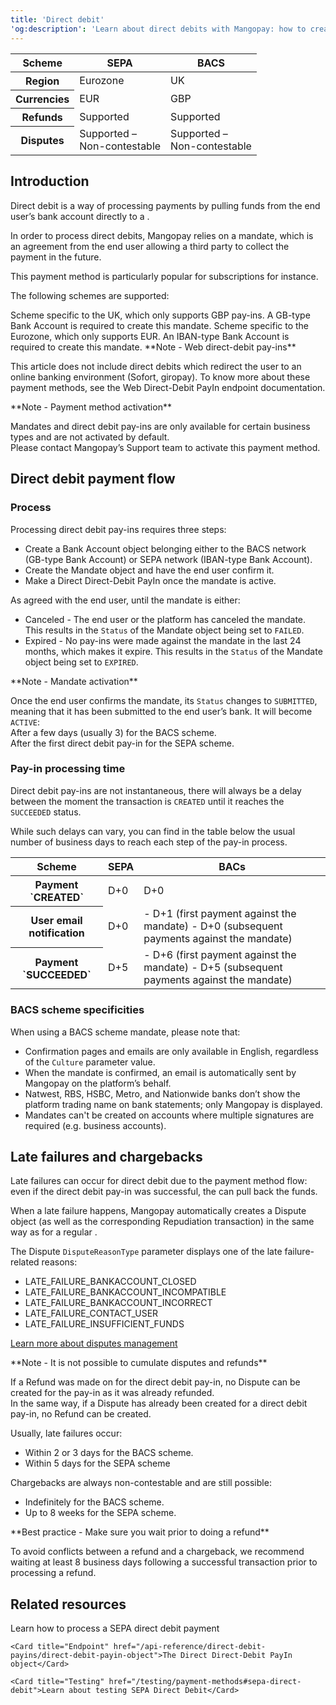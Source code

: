 ```yaml
---
title: 'Direct debit'  
'og:description': 'Learn about direct debits with Mangopay: how to create a bank account, set up a mandate and make a pay-in with BACS or SEPA schemes.'  
---
```

  

<table>
    <thead>
        <tr>
            <th class="header">Scheme</th>
            <th class="header">SEPA</th>
            <th class="header">BACS</th>
        </tr>
    </thead>
    <tbody>
        <tr>
            <th class="header">Region</th>
            <td class="content">
                Eurozone
            </td>
            <td class="content">
                UK
            </td>
            </tr>
        <tr>
            <th class="header">Currencies</th>
            <td class="content">
                EUR
            </td>
            <td class="content">
                GBP
            </td>
            </tr>
        <tr>
            <th class="header">Refunds</th>
            <td class="content">
                Supported
            </td>
            <td class="content">
                Supported
            </td>
            </tr>
        <tr>
            <th class="header">Disputes</th>
            <td class="content">
                Supported –<br/>Non-contestable
            </td>
            <td class="content">
                Supported –<br/>Non-contestable
            </td>
            </tr>
    </tbody>
</table>  


## Introduction  

Direct debit is a way of processing payments by pulling funds from the end user’s bank account directly to a <Wallet content="wallet" />.  

In order to process direct debits, Mangopay relies on a mandate, which is an agreement from the end user allowing a third party to collect the payment in the future.  

This payment method is particularly popular for subscriptions for instance.  

The following schemes are supported: 

<CardGroup cols={2}>  
    <Card title="BACS">  
        Scheme specific to the UK, which only supports GBP pay-ins. A GB-type Bank Account is required to create this mandate.  
    </Card>  
    <Card title="SEPA">  
        Scheme specific to the Eurozone, which only supports EUR. An IBAN-type Bank Account is required to create this mandate.  
    </Card>  
</CardGroup>  

<Note>  
**Note - Web direct-debit pay-ins** 
  
This article does not include direct debits which redirect the user to an online banking environment (Sofort, giropay). To know more about these payment methods, see the Web Direct-Debit PayIn endpoint documentation.  
</Note>  

<Note>  
**Note - Payment method activation** 
  
Mandates and direct debit pay-ins are only available for certain business types and are not activated by default.  
Please contact Mangopay’s Support team to activate this payment method.  
</Note>  

## Direct debit payment flow  

### Process  

Processing direct debit pay-ins requires three steps:  
- Create a Bank Account object belonging either to the BACS network (GB-type Bank Account) or SEPA network (IBAN-type Bank Account).  
- Create the Mandate object and have the end user confirm it.  
- Make a Direct Direct-Debit PayIn once the mandate is active.  

As agreed with the end user, until the mandate is either:  
- Canceled - The end user or the platform has canceled the mandate. This results in the `Status` of the Mandate object being set to `FAILED`.  
- Expired - No pay-ins were made against the mandate in the last 24 months, which makes it expire. This results in the `Status` of the Mandate object being set to `EXPIRED`.  

<Note>  
**Note - Mandate activation** 
  
Once the end user confirms the mandate, its `Status` changes to `SUBMITTED`, meaning that it has been submitted to the end user’s bank. It will become `ACTIVE`:  
After a few days (usually 3) for the BACS scheme.  
After the first direct debit pay-in for the SEPA scheme.  
</Note>  

### Pay-in processing time  

Direct debit pay-ins are not instantaneous, there will always be a delay between the moment the transaction is `CREATED` until it reaches the `SUCCEEDED` status.  

While such delays can vary, you can find in the table below the usual number of business days to reach each step of the pay-in process.

<table>
    <thead>
        <tr>
            <th class="header">Scheme</th>
            <th class="content">SEPA</th>
            <th class="content">BACs</th>
        </tr>
    </thead>
    <tbody>
        <tr>
            <th class="header">Payment `CREATED`</th>
            <td class="content">D+0</td>
            <td class="content">D+0</td>
        </tr>
        <tr>
            <th class="header">User email notification</th>
            <td class="content">D+0</td>
            <td class="content">
                - D+1 (first payment against the mandate)
                - D+0 (subsequent payments against the mandate)
            </td>
        </tr>
        <tr>
            <th class="header">Payment `SUCCEEDED`</th>
            <td class="content">D+5</td>
            <td class="content">
                - D+6 (first payment against the mandate)
                - D+5 (subsequent payments against the mandate)
            </td>
        </tr>
    </tbody>
</table> 

### BACS scheme specificities  

When using a BACS scheme mandate, please note that:  
- Confirmation pages and emails are only available in English, regardless of the `Culture` parameter value.  
- When the mandate is confirmed, an email is automatically sent by Mangopay on the platform’s behalf.  
- Natwest, RBS, HSBC, Metro, and Nationwide banks don’t show the platform trading name on bank statements; only Mangopay is displayed.  
- Mandates can't be created on accounts where multiple signatures are required (e.g. business accounts).  

## Late failures and chargebacks  

Late failures can occur for direct debit due to the payment method flow: even if the direct debit pay-in was successful, the <Issuer content="issuing bank" /> can pull back the funds.  

When a late failure happens, Mangopay automatically creates a Dispute object (as well as the corresponding Repudiation transaction) in the same way as for a regular <Chargeback content="chargeback" />.  

The Dispute `DisputeReasonType` parameter displays one of the late failure-related reasons:  
- LATE_FAILURE_BANKACCOUNT_CLOSED  
- LATE_FAILURE_BANKACCOUNT_INCOMPATIBLE  
- LATE_FAILURE_BANKACCOUNT_INCORRECT  
- LATE_FAILURE_CONTACT_USER  
- LATE_FAILURE_INSUFFICIENT_FUNDS

<a href="/concepts/payments/disputes">Learn more about disputes management</a>  

<Note>  
**Note - It is not possible to cumulate disputes and refunds** 
  
If a Refund was made on for the direct debit pay-in, no Dispute can be created for the pay-in as it was already refunded.  
In the same way, if a Dispute has already been created for a direct debit pay-in, no Refund can be created.  
</Note>  

Usually, late failures occur:  
- Within 2 or 3 days for the BACS scheme.  
- Within 5 days for the SEPA scheme  

Chargebacks are always non-contestable and are still possible:  
- Indefinitely for the BACS scheme.  
- Up to 8 weeks for the SEPA scheme.  

<Note>  
**Best practice - Make sure you wait prior to doing a refund** 
  
To avoid conflicts between a refund and a chargeback, we recommend waiting at least 8 business days following a successful transaction prior to processing a refund.   
</Note>  

## Related resources  

<CardGroup col={2}> 
    <Card title="How to" href="/how-to/process-sepa-direct-debit-payment">Learn how to process a SEPA direct debit payment</Card>  

    <Card title="Endpoint" href="/api-reference/direct-debit-payins/direct-debit-payin-object">The Direct Direct-Debit PayIn object</Card>  

    <Card title="Testing" href="/testing/payment-methods#sepa-direct-debit">Learn about testing SEPA Direct Debit</Card>
</CardGroup>